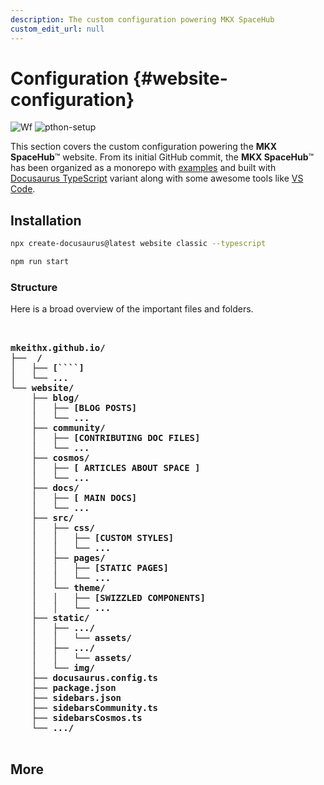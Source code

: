 ```yaml
---
description: The custom configuration powering MKX SpaceHub
custom_edit_url: null
---
```



# Configuration {#website-configuration}

![Wf](https://img.shields.io/github/actions/workflow/status/mkeithx/mkeithx.github.io/build-and-deploy.yml?style=for-the-badge&logo=github-actions&label=CI/CD)
![pthon-setup](https://img.shields.io/github/actions/workflow/status/mkeithx/mkeithx.github.io/python-setup.yml?style=for-the-badge&logo=python&label=build)


This section covers the custom configuration powering the **MKX SpaceHub**™ website.
From its initial GitHub commit, the **MKX SpaceHub**™ has been organized as a monorepo with [examples](https://github.com/mkeithX/mkeithx.github.io/tree/main/examples) and built with [Docusaurus TypeScript](https://docusaurus.io/docs/typescript-support) variant along with some awesome tools like [VS Code](https://code.visualstudio.com/).


## Installation

```bash
npx create-docusaurus@latest website classic --typescript
```


```bash npm2yarn
npm run start
```

### Structure

Here is a broad overview of the important files and folders.

<pre>
  <b>

mkeithx.github.io/
├──  /
│   ├── [````]
│   └── ...
└── website/
    ├── blog/
    │   ├── [BLOG POSTS]
    │   └── ...
    ├── community/
    │   ├── [CONTRIBUTING DOC FILES]
    │   └── ...
    ├── cosmos/
    │   ├── [ ARTICLES ABOUT SPACE ]
    │   └── ...
    ├── docs/
    │   ├── [ MAIN DOCS]
    │   └── ...
    ├── src/
    │   ├── css/
    │   │   ├── [CUSTOM STYLES]
    │   │   └── ...
    │   ├── pages/
    │   │   ├── [STATIC PAGES]
    │   │   └── ...
    │   └── theme/
    │   │   ├── [SWIZZLED COMPONENTS]
    │   │   └── ...
    ├── static/
    │   ├── .../
    │   │   └── assets/
    │   ├── .../
    │   │   └── assets/
    │   └── img/
    ├── docusaurus.config.ts
    ├── package.json
    ├── sidebars.json
    ├── sidebarsCommunity.ts
    ├── sidebarsCosmos.ts
    └── .../
  </b>
</pre>



## More

<DocCardList />

